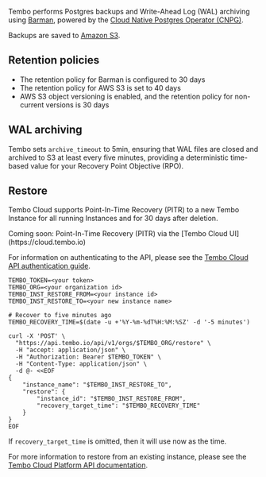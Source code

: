 
Tembo performs Postgres backups and Write-Ahead Log (WAL) archiving using [Barman](https://pgbarman.org/), powered by the [Cloud Native Postgres Operator (CNPG)](https://cloudnative-pg.io/).

Backups are saved to [Amazon S3](https://aws.amazon.com/s3/).

## Retention policies

-   The retention policy for Barman is configured to 30 days
-   The retention policy for AWS S3 is set to 40 days
-   AWS S3 object versioning is enabled, and the retention policy for non-current versions is 30 days

## WAL archiving

Tembo sets `archive_timeout` to 5min, ensuring that WAL files are closed and archived to S3 at least every five minutes, providing a deterministic time-based value for your Recovery Point Objective (RPO).

## Restore

Tembo Cloud supports Point-In-Time Recovery (PITR) to a new Tembo Instance for all running Instances and for 30 days after deletion.

<Callout variant='info'>
	Coming soon: Point-In-Time Recovery (PITR) via the [Tembo Cloud
	UI](https://cloud.tembo.io)
</Callout>

For information on authenticating to the API, please see the [Tembo Cloud API authentication guide](/docs/development/api).

```shell
TEMBO_TOKEN=<your token>
TEMBO_ORG=<your organization id>
TEMBO_INST_RESTORE_FROM=<your instance id>
TEMBO_INST_RESTORE_TO=<your new instance name>

# Recover to five minutes ago
TEMBO_RECOVERY_TIME=$(date -u +'%Y-%m-%dT%H:%M:%SZ' -d '-5 minutes')

curl -X 'POST' \
  "https://api.tembo.io/api/v1/orgs/$TEMBO_ORG/restore" \
  -H "accept: application/json" \
  -H "Authorization: Bearer $TEMBO_TOKEN" \
  -H "Content-Type: application/json" \
  -d @- <<EOF
{
    "instance_name": "$TEMBO_INST_RESTORE_TO",
    "restore": {
        "instance_id": "$TEMBO_INST_RESTORE_FROM",
        "recovery_target_time": "$TEMBO_RECOVERY_TIME"
    }
}
EOF
```

If `recovery_target_time` is omitted, then it will use now as the time.

For more information to restore from an existing instance, please see the [Tembo Cloud Platform API documentation](https://api.tembo.io/redoc).
